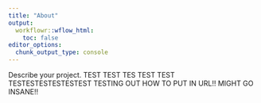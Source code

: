 ```yaml
---
title: "About"
output:
  workflowr::wflow_html:
    toc: false
editor_options:
  chunk_output_type: console
---
```


Describe your project. TEST TEST TES TEST TEST TESTESTESTESTESTEST
TESTING OUT HOW TO PUT IN URL!! MIGHT GO INSANE!!